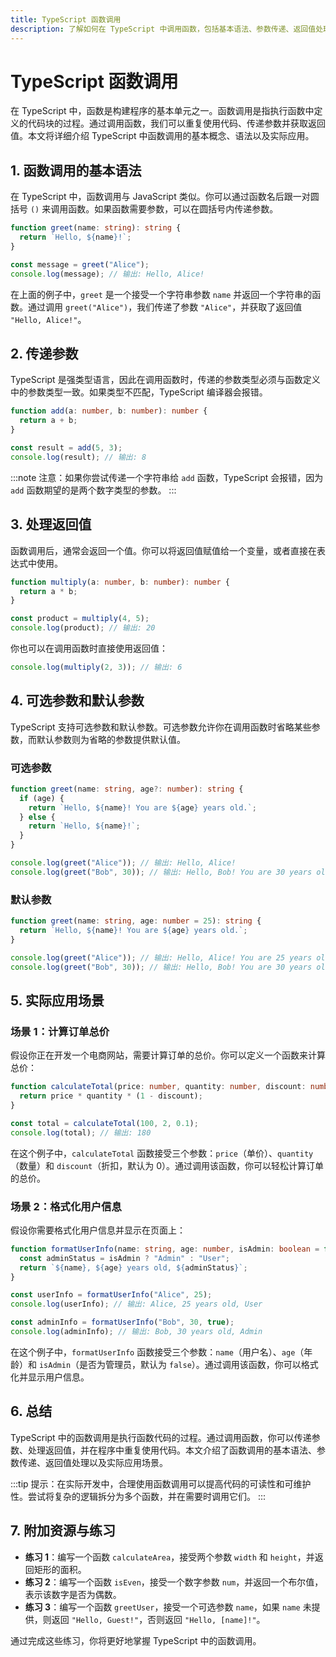 ```yaml
---
title: TypeScript 函数调用
description: 了解如何在 TypeScript 中调用函数，包括基本语法、参数传递、返回值处理以及实际应用场景。
---
```


# TypeScript 函数调用

在 TypeScript 中，函数是构建程序的基本单元之一。函数调用是指执行函数中定义的代码块的过程。通过调用函数，我们可以重复使用代码、传递参数并获取返回值。本文将详细介绍 TypeScript 中函数调用的基本概念、语法以及实际应用。

## 1. 函数调用的基本语法

在 TypeScript 中，函数调用与 JavaScript 类似。你可以通过函数名后跟一对圆括号 `()` 来调用函数。如果函数需要参数，可以在圆括号内传递参数。

```typescript
function greet(name: string): string {
  return `Hello, ${name}!`;
}

const message = greet("Alice");
console.log(message); // 输出: Hello, Alice!
```

在上面的例子中，`greet` 是一个接受一个字符串参数 `name` 并返回一个字符串的函数。通过调用 `greet("Alice")`，我们传递了参数 `"Alice"`，并获取了返回值 `"Hello, Alice!"`。

## 2. 传递参数

TypeScript 是强类型语言，因此在调用函数时，传递的参数类型必须与函数定义中的参数类型一致。如果类型不匹配，TypeScript 编译器会报错。

```typescript
function add(a: number, b: number): number {
  return a + b;
}

const result = add(5, 3);
console.log(result); // 输出: 8
```

:::note
注意：如果你尝试传递一个字符串给 `add` 函数，TypeScript 会报错，因为 `add` 函数期望的是两个数字类型的参数。
:::

## 3. 处理返回值

函数调用后，通常会返回一个值。你可以将返回值赋值给一个变量，或者直接在表达式中使用。

```typescript
function multiply(a: number, b: number): number {
  return a * b;
}

const product = multiply(4, 5);
console.log(product); // 输出: 20
```

你也可以在调用函数时直接使用返回值：

```typescript
console.log(multiply(2, 3)); // 输出: 6
```

## 4. 可选参数和默认参数

TypeScript 支持可选参数和默认参数。可选参数允许你在调用函数时省略某些参数，而默认参数则为省略的参数提供默认值。

### 可选参数

```typescript
function greet(name: string, age?: number): string {
  if (age) {
    return `Hello, ${name}! You are ${age} years old.`;
  } else {
    return `Hello, ${name}!`;
  }
}

console.log(greet("Alice")); // 输出: Hello, Alice!
console.log(greet("Bob", 30)); // 输出: Hello, Bob! You are 30 years old.
```

### 默认参数

```typescript
function greet(name: string, age: number = 25): string {
  return `Hello, ${name}! You are ${age} years old.`;
}

console.log(greet("Alice")); // 输出: Hello, Alice! You are 25 years old.
console.log(greet("Bob", 30)); // 输出: Hello, Bob! You are 30 years old.
```

## 5. 实际应用场景

### 场景 1：计算订单总价

假设你正在开发一个电商网站，需要计算订单的总价。你可以定义一个函数来计算总价：

```typescript
function calculateTotal(price: number, quantity: number, discount: number = 0): number {
  return price * quantity * (1 - discount);
}

const total = calculateTotal(100, 2, 0.1);
console.log(total); // 输出: 180
```

在这个例子中，`calculateTotal` 函数接受三个参数：`price`（单价）、`quantity`（数量）和 `discount`（折扣，默认为 0）。通过调用该函数，你可以轻松计算订单的总价。

### 场景 2：格式化用户信息

假设你需要格式化用户信息并显示在页面上：

```typescript
function formatUserInfo(name: string, age: number, isAdmin: boolean = false): string {
  const adminStatus = isAdmin ? "Admin" : "User";
  return `${name}, ${age} years old, ${adminStatus}`;
}

const userInfo = formatUserInfo("Alice", 25);
console.log(userInfo); // 输出: Alice, 25 years old, User

const adminInfo = formatUserInfo("Bob", 30, true);
console.log(adminInfo); // 输出: Bob, 30 years old, Admin
```

在这个例子中，`formatUserInfo` 函数接受三个参数：`name`（用户名）、`age`（年龄）和 `isAdmin`（是否为管理员，默认为 `false`）。通过调用该函数，你可以格式化并显示用户信息。

## 6. 总结

TypeScript 中的函数调用是执行函数代码的过程。通过调用函数，你可以传递参数、处理返回值，并在程序中重复使用代码。本文介绍了函数调用的基本语法、参数传递、返回值处理以及实际应用场景。

:::tip
提示：在实际开发中，合理使用函数调用可以提高代码的可读性和可维护性。尝试将复杂的逻辑拆分为多个函数，并在需要时调用它们。
:::

## 7. 附加资源与练习

- **练习 1**：编写一个函数 `calculateArea`，接受两个参数 `width` 和 `height`，并返回矩形的面积。
- **练习 2**：编写一个函数 `isEven`，接受一个数字参数 `num`，并返回一个布尔值，表示该数字是否为偶数。
- **练习 3**：编写一个函数 `greetUser`，接受一个可选参数 `name`，如果 `name` 未提供，则返回 `"Hello, Guest!"`，否则返回 `"Hello, [name]!"`。

通过完成这些练习，你将更好地掌握 TypeScript 中的函数调用。